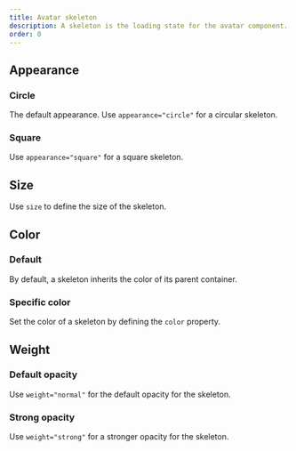 ```yaml
---
title: Avatar skeleton
description: A skeleton is the loading state for the avatar component.
order: 0
---
```



## Appearance

### Circle

The default appearance. Use `appearance="circle"` for a circular skeleton.

<Example Component={AvatarSkeletonCircle} packageName="@atlaskit/avatar" />

### Square

Use `appearance="square"` for a square skeleton.

<Example Component={AvatarSkeletonSquare} packageName="@atlaskit/avatar" />

## Size

Use `size` to define the size of the skeleton.

<Example Component={AvatarSkeletonSize} packageName="@atlaskit/avatar" />

## Color

### Default

By default, a skeleton inherits the color of its parent container.

<Example
  Component={AvatarSkeletonColorDefault}
  packageName="@atlaskit/avatar"
/>

### Specific color

Set the color of a skeleton by defining the `color` property.

<Example Component={AvatarSkeletonColor} packageName="@atlaskit/avatar" />

## Weight

### Default opacity

Use `weight="normal"` for the default opacity for the skeleton.

<Example
  Component={AvatarSkeletonWeightNormal}
  packageName="@atlaskit/avatar"
/>

### Strong opacity

Use `weight="strong"` for a stronger opacity for the skeleton.

<Example
  Component={AvatarSkeletonWeightStrong}
  packageName="@atlaskit/avatar"
/>
